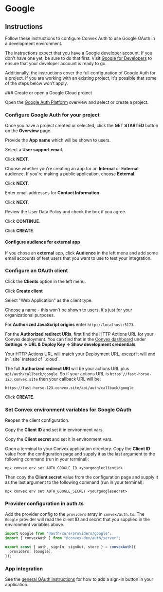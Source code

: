 
# Google

## Instructions

Follow these instructions to configure Convex Auth to use Google OAuth in a
development environment.

The instructions expect that you have a Google developer account. If you don't
have one yet, be sure to do that first. Visit
[Google for Developers](https://developers.google.com/) to ensure that your
developer account is ready to go.

Additionally, the instructions cover the full configuration of Google Auth for a
project. If you are working with an existing project, it's possible that some of
the steps below won't apply.

<Steps>
### Create or open a Google Cloud project

Open the [Google Auth Platform](https://console.cloud.google.com/auth/overview)
overview and select or create a project.

### Configure Google Auth for your project

Once you have a project created or selected, click the **GET STARTED** button on
the **Overview** page.

Provide the **App name** which will be shown to users.

Select a **User support email**.

Click **NEXT**.

Choose whether you're creating an app for an **Internal** or **External**
audience. If you're making a public application, choose **External**.

Click **NEXT**.

Enter email addresses for **Contact Information**.

Click **NEXT**.

Review the User Data Policy and check the box if you agree.

Click **CONTINUE**.

Click **CREATE**.

#### Configure audience for external app

If you chose an **external** app, click **Audience** in the left menu and add
some email accounts of test users that you want to use to test your integration.

### Configure an OAuth client

Click the **Clients** option in the left menu.

Click **Create client**

Select "Web Application" as the client type.

Choose a name - this won't be shown to users, it's just for your organizational
purposes.

For **Authorized JavaScript origins** enter `http://localhost:5173`.

For the **Authorized redirect URIs**, first find the HTTP Actions URL for your
Convex deployment. You can find that in the
[Convex dashboard](https://dashboard.convex.dev/) under **Settings -> URL &
Deploy Key -> Show development credentials**.

<Callout type="info">
  Your HTTP Actions URL will match your Deployment URL, except it will end in
  `.site` instead of `.cloud`.
</Callout>

The full **Authorized redirect URI** will be your actions URL plus
`api/auth/callback/google`. So if your actions URL is
`https://fast-horse-123.convex.site` then your callback URL will be:

```
https://fast-horse-123.convex.site/api/auth/callback/google
```

Click **CREATE**.

### Set Convex environment variables for Google OAuth

Reopen the client configuration.

Copy the **Client ID** and set it in environment vars.

Copy the **Client secret** and set it in environment vars.

Open a terminal to your Convex application directory. Copy the **Client ID**
value from the configuration page and supply it as the last argument to the
following command (run in your terminal):

```
npx convex env set AUTH_GOOGLE_ID <yourgoogleclientid>
```

Then copy the **Client secret** value from the configuration page and supply it
as the last argument to the following command (run in your terminal):

```
npx convex env set AUTH_GOOGLE_SECRET <yourgooglesecret>
```

### Provider configuration in auth.ts

Add the provider config to the `providers` array in `convex/auth.ts`. The
`Google` provider will read the client ID and secret that you supplied in the
environment variables above.

```ts filename="convex/auth.ts"
import Google from "@auth/core/providers/google";
import { convexAuth } from "@convex-dev/auth/server";

export const { auth, signIn, signOut, store } = convexAuth({
  providers: [Google],
});
```

### App integration

See the [general OAuth instructions](../oauth#add-sign-in-button) for how to add
a sign-in button in your application.

</Steps>
